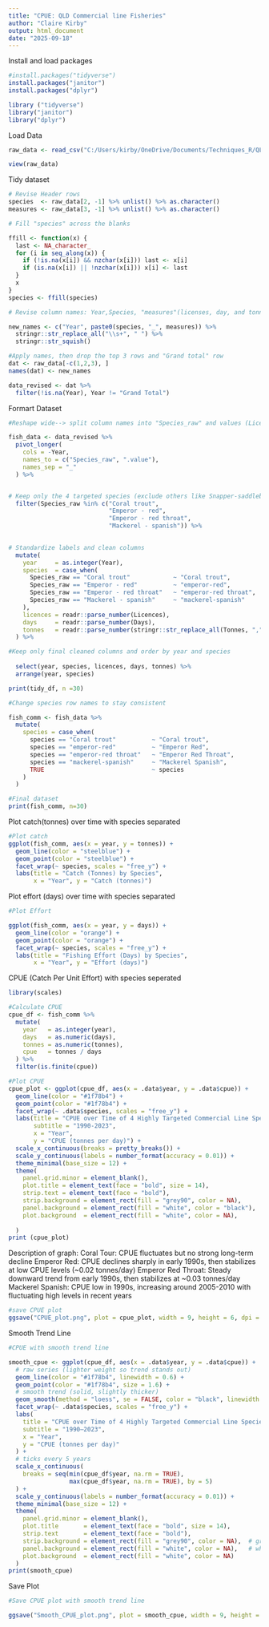 ```yaml
---
title: "CPUE: QLD Commercial line Fisheries"
author: "Claire Kirby"
output: html_document
date: "2025-09-18"
---
```


Install and load packages
```r
#install.packages("tidyverse")
install.packages("janitor")
install.packages("dplyr")
```

```r
library ("tidyverse")
library("janitor")
library("dplyr")
```

Load Data
```r
raw_data <- read_csv("C:/Users/kirby/OneDrive/Documents/Techniques_R/QLD_fish_assign/QLD_commercial_fish_analysis/data/export_datasheet.csv", col_names = FALSE, show_col_types = FALSE)

view(raw_data)
```


Tidy dataset
```r
# Revise Header rows
species  <- raw_data[2, -1] %>% unlist() %>% as.character()
measures <- raw_data[3, -1] %>% unlist() %>% as.character()

```

```r
# Fill "species" across the blanks

ffill <- function(x) {
  last <- NA_character_
  for (i in seq_along(x)) {
    if (!is.na(x[i]) && nzchar(x[i])) last <- x[i]
    if (is.na(x[i]) || !nzchar(x[i])) x[i] <- last
  }
  x
}
species <- ffill(species)
```

```r
# Revise column names: Year,Species, "measures"(licenses, day, and tonnes)

new_names <- c("Year", paste0(species, "_", measures)) %>%
  stringr::str_replace_all("\\s+", " ") %>%
  stringr::str_squish()
```

```r
#Apply names, then drop the top 3 rows and "Grand total" row
dat <- raw_data[-c(1,2,3), ]
names(dat) <- new_names

data_revised <- dat %>%
  filter(!is.na(Year), Year != "Grand Total")
```

Formart Dataset
```r

#Reshape wide--> split column names into "Species_raw" and values (Licences, Days, and Tonnes)

fish_data <- data_revised %>%
  pivot_longer(
    cols = -Year,
    names_to = c("Species_raw", ".value"),
    names_sep = "_"
  ) %>%


# Keep only the 4 targeted species (exclude others like Snapper-saddleback)
  filter(Species_raw %in% c("Coral trout",
                            "Emperor - red",
                            "Emperor - red throat",
                            "Mackerel - spanish")) %>%

  
# Standardize labels and clean columns
  mutate(
    year     = as.integer(Year),
    species  = case_when(
      Species_raw == "Coral trout"            ~ "Coral trout",
      Species_raw == "Emperor - red"          ~ "emperor-red",
      Species_raw == "Emperor - red throat"   ~ "emperor-red throat",
      Species_raw == "Mackerel - spanish"     ~ "mackerel-spanish"
    ),
    licences = readr::parse_number(Licences),
    days     = readr::parse_number(Days),
    tonnes   = readr::parse_number(stringr::str_replace_all(Tonnes, ",", ""))
  ) %>%

#Keep only final cleaned columns and order by year and species
  
  select(year, species, licences, days, tonnes) %>%
  arrange(year, species)

print(tidy_df, n =30)
```

```r
#Change species row names to stay consistent

fish_comm <- fish_data %>%
  mutate(
    species = case_when(
      species == "Coral trout"          ~ "Coral trout",
      species == "emperor-red"          ~ "Emperor Red",
      species == "emperor-red throat"   ~ "Emperor Red Throat",
      species == "mackerel-spanish"     ~ "Mackerel Spanish",
      TRUE                              ~ species
    )
  )
```

```r
#Final dataset
print(fish_comm, n=30)
```

Plot catch(tonnes) over time with species separated
```r
#Plot catch 
ggplot(fish_comm, aes(x = year, y = tonnes)) +
  geom_line(color = "steelblue") +
  geom_point(color = "steelblue") +
  facet_wrap(~ species, scales = "free_y") +
  labs(title = "Catch (Tonnes) by Species",
       x = "Year", y = "Catch (tonnes)")
```

Plot effort (days) over time with species separated

```r
#Plot Effort

ggplot(fish_comm, aes(x = year, y = days)) +
  geom_line(color = "orange") +
  geom_point(color = "orange") +
  facet_wrap(~ species, scales = "free_y") +
  labs(title = "Fishing Effort (Days) by Species",
       x = "Year", y = "Effort (days)")
```

CPUE (Catch Per Unit Effort) with species seperated
```r
library(scales)

#Calculate CPUE
cpue_df <- fish_comm %>%
  mutate(
    year   = as.integer(year),
    days   = as.numeric(days),
    tonnes = as.numeric(tonnes),
    cpue   = tonnes / days
  ) %>%
  filter(is.finite(cpue))

#Plot CPUE
cpue_plot <- ggplot(cpue_df, aes(x = .data$year, y = .data$cpue)) +
  geom_line(color = "#1f78b4") +
  geom_point(color = "#1f78b4") +
  facet_wrap(~ .data$species, scales = "free_y") +
  labs(title = "CPUE over Time of 4 Highly Targeted Commercial Line Species",
       subtitle = "1990-2023",
       x = "Year",
       y = "CPUE (tonnes per day)") +
  scale_x_continuous(breaks = pretty_breaks()) +
  scale_y_continuous(labels = number_format(accuracy = 0.01)) +
  theme_minimal(base_size = 12) +
  theme(
    panel.grid.minor = element_blank(),
    plot.title = element_text(face = "bold", size = 14),
    strip.text = element_text(face = "bold"),
    strip.background = element_rect(fill = "grey90", color = NA),  
    panel.background = element_rect(fill = "white", color = "black"), 
    plot.background  = element_rect(fill = "white", color = NA),
    
  )
print (cpue_plot)

```


Description of graph:
Coral Tour: CPUE fluctuates but no strong long-term decline
Emperor Red: CPUE declines sharply in early 1990s, then stabilizes at low CPUE levels (~0.02 tonnes/day)
Emperor Red Throat: Steady downward trend from early 1990s, then stabilizes at ~0.03 tonnes/day
Mackerel Spanish: CPUE low in 1990s, increasing around 2005-2010 with fluctuating high levels in recent years

```r
#save CPUE plot
ggsave("CPUE_plot.png", plot = cpue_plot, width = 9, height = 6, dpi = 300)

```

Smooth Trend Line
```r
#CPUE with smooth trend line

smooth_cpue <- ggplot(cpue_df, aes(x = .data$year, y = .data$cpue)) +
  # raw series (lighter weight so trend stands out)
  geom_line(color = "#1f78b4", linewidth = 0.6) +
  geom_point(color = "#1f78b4", size = 1.6) +
  # smooth trend (solid, slightly thicker)
  geom_smooth(method = "loess", se = FALSE, color = "black", linewidth = 0.9) +
  facet_wrap(~ .data$species, scales = "free_y") +
  labs(
    title = "CPUE over Time of 4 Highly Targeted Commercial Line Species",
    subtitle = "1990–2023",
    x = "Year",
    y = "CPUE (tonnes per day)"
  ) +
  # ticks every 5 years
  scale_x_continuous(
    breaks = seq(min(cpue_df$year, na.rm = TRUE),
                 max(cpue_df$year, na.rm = TRUE), by = 5)
  ) +
  scale_y_continuous(labels = number_format(accuracy = 0.01)) +
  theme_minimal(base_size = 12) +
  theme(
    panel.grid.minor = element_blank(),
    plot.title       = element_text(face = "bold", size = 14),
    strip.text       = element_text(face = "bold"),
    strip.background = element_rect(fill = "grey90", color = NA),  # grey facet label
    panel.background = element_rect(fill = "white", color = NA),   # white panels, no heavy border
    plot.background  = element_rect(fill = "white", color = NA)
  )
print(smooth_cpue)

```

Save Plot
```r
#Save CPUE plot with smooth trend line

ggsave("Smooth_CPUE_plot.png", plot = smooth_cpue, width = 9, height = 6, dpi = 300)

```

